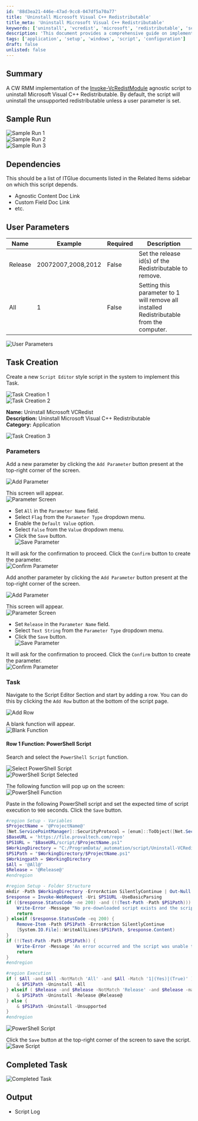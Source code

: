 ```yaml
---
id: '88d3ea21-446e-47ad-9cc8-047df5a70a77'
title: 'Uninstall Microsoft Visual C++ Redistributable'
title_meta: 'Uninstall Microsoft Visual C++ Redistributable'
keywords: ['uninstall', 'vcredist', 'microsoft', 'redistributable', 'script']
description: 'This document provides a comprehensive guide on implementing a CW RMM script to uninstall Microsoft Visual C++ Redistributable. It includes details on user parameters, task creation, and sample runs, along with necessary dependencies and execution steps.'
tags: ['application', 'setup', 'windows', 'script', 'configuration']
draft: false
unlisted: false
---
```

## Summary

A CW RMM implementation of the [Invoke-VcRedistModule](https://proval.itglue.com/DOC-5078775) agnostic script to uninstall Microsoft Visual C++ Redistributable. By default, the script will uninstall the unsupported redistributable unless a user parameter is set.

## Sample Run

![Sample Run 1](../../../static/img/Uninstall-Microsoft-VCRedist/image_1.png)  
![Sample Run 2](../../../static/img/Uninstall-Microsoft-VCRedist/image_2.png)  
![Sample Run 3](../../../static/img/Uninstall-Microsoft-VCRedist/image_3.png)  

## Dependencies

This should be a list of ITGlue documents listed in the Related Items sidebar on which this script depends.

- Agnostic Content Doc Link
- Custom Field Doc Link
- etc.

## User Parameters

| Name    | Example                   | Required | Description                                             |
|---------|---------------------------|----------|---------------------------------------------------------|
| Release | 20072007,2008,2012    | False    | Set the release id(s) of the Redistributable to remove. |
| All     | 1                         | False    | Setting this parameter to 1 will remove all installed Redistributable from the computer. |

![User Parameters](../../../static/img/Uninstall-Microsoft-VCRedist/image_4.png)  

## Task Creation

Create a new `Script Editor` style script in the system to implement this Task.

![Task Creation 1](../../../static/img/Uninstall-Microsoft-VCRedist/image_5.png)  
![Task Creation 2](../../../static/img/Uninstall-Microsoft-VCRedist/image_6.png)  

**Name:** Uninstall Microsoft VCRedist  
**Description:** Uninstall Microsoft Visual C++ Redistributable  
**Category:** Application  

![Task Creation 3](../../../static/img/Uninstall-Microsoft-VCRedist/image_7.png)  

### Parameters

Add a new parameter by clicking the `Add Parameter` button present at the top-right corner of the screen.

![Add Parameter](../../../static/img/Uninstall-Microsoft-VCRedist/image_8.png)  

This screen will appear.  
![Parameter Screen](../../../static/img/Uninstall-Microsoft-VCRedist/image_9.png)  

- Set `All` in the `Parameter Name` field.
- Select `Flag` from the `Parameter Type` dropdown menu.
- Enable the `Default Value` option.
- Select `False` from the `Value` dropdown menu.
- Click the `Save` button.  
![Save Parameter](../../../static/img/Uninstall-Microsoft-VCRedist/image_10.png)  

It will ask for the confirmation to proceed. Click the `Confirm` button to create the parameter.  
![Confirm Parameter](../../../static/img/Uninstall-Microsoft-VCRedist/image_11.png)  

Add another parameter by clicking the `Add Parameter` button present at the top-right corner of the screen.

![Add Parameter](../../../static/img/Uninstall-Microsoft-VCRedist/image_8.png)  

This screen will appear.  
![Parameter Screen](../../../static/img/Uninstall-Microsoft-VCRedist/image_9.png)  

- Set `Release` in the `Parameter Name` field.
- Select `Text String` from the `Parameter Type` dropdown menu.
- Click the `Save` button.  
![Save Parameter](../../../static/img/Uninstall-Microsoft-VCRedist/image_12.png)  

It will ask for the confirmation to proceed. Click the `Confirm` button to create the parameter.  
![Confirm Parameter](../../../static/img/Uninstall-Microsoft-VCRedist/image_11.png)  

### Task

Navigate to the Script Editor Section and start by adding a row. You can do this by clicking the `Add Row` button at the bottom of the script page.

![Add Row](../../../static/img/Uninstall-Microsoft-VCRedist/image_13.png)  

A blank function will appear.  
![Blank Function](../../../static/img/Uninstall-Microsoft-VCRedist/image_14.png)  

#### Row 1 Function: PowerShell Script

Search and select the `PowerShell Script` function.  

![Select PowerShell Script](../../../static/img/Uninstall-Microsoft-VCRedist/image_15.png)  
![PowerShell Script Selected](../../../static/img/Uninstall-Microsoft-VCRedist/image_16.png)  

The following function will pop up on the screen:  
![PowerShell Function](../../../static/img/Uninstall-Microsoft-VCRedist/image_17.png)  

Paste in the following PowerShell script and set the expected time of script execution to `900` seconds. Click the `Save` button.

```powershell
#region Setup - Variables
$ProjectName = '@ProjectName@'
[Net.ServicePointManager]::SecurityProtocol = [enum]::ToObject([Net.SecurityProtocolType], 3072)
$BaseURL = 'https://file.provaltech.com/repo'
$PS1URL = "$BaseURL/script/$ProjectName.ps1"
$WorkingDirectory = "C:/ProgramData/_automation/script/Uninstall-VCRedist"
$PS1Path = "$WorkingDirectory/$ProjectName.ps1"
$Workingpath = $WorkingDirectory
$All = '@All@'
$Release = '@Release@'
#endregion

#region Setup - Folder Structure
mkdir -Path $WorkingDirectory -ErrorAction SilentlyContinue | Out-Null
$response = Invoke-WebRequest -Uri $PS1URL -UseBasicParsing
if (($response.StatusCode -ne 200) -and (!(Test-Path -Path $PS1Path))) {
    Write-Error -Message "No pre-downloaded script exists and the script '$PS1URL' failed to download. Exiting."
    return
} elseif ($response.StatusCode -eq 200) {
    Remove-Item -Path $PS1Path -ErrorAction SilentlyContinue
    [System.IO.File]::WriteAllLines($PS1Path, $response.Content)
}
if (!(Test-Path -Path $PS1Path)) {
    Write-Error -Message 'An error occurred and the script was unable to be downloaded. Exiting.'
    return
}
#endregion

#region Execution
if ( $All -and $All -NotMatch 'All' -and $All -Match '1|(Yes)|(True)' ) {
    & $PS1Path -Uninstall -All
} elseif ( $Release -and $Release -NotMatch 'Release' -and $Release -match '[0-9]' ) {
    & $PS1Path -Uninstall -Release @Release@
} else {
    & $PS1Path -Uninstall -Unsupported
}
#endregion
```

![PowerShell Script](../../../static/img/Uninstall-Microsoft-VCRedist/image_18.png)  

Click the `Save` button at the top-right corner of the screen to save the script.  
![Save Script](../../../static/img/Uninstall-Microsoft-VCRedist/image_19.png)  

## Completed Task

![Completed Task](../../../static/img/Uninstall-Microsoft-VCRedist/image_20.png)  

## Output

- Script Log












